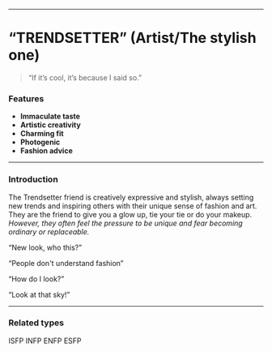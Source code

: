 ___

# “TRENDSETTER” (Artist/The stylish one)

> “If it’s cool, it’s because I said so.”

### Features

- **Immaculate taste**
- **Artistic creativity**
- **Charming fit**
- **Photogenic**
- **Fashion advice**

___

### Introduction

The Trendsetter friend is creatively expressive and stylish, always setting new trends and inspiring others with their unique sense of fashion and art. They are the friend to give you a glow up, tie your tie or do your makeup. *However, they often feel the pressure to be unique and fear becoming ordinary or replaceable.*

“New look, who this?”

“People don't understand fashion”

“How do I look?”

“Look at that sky!”

___
### Related types

ISFP INFP ENFP ESFP